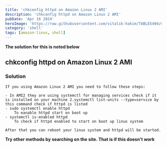 ```yaml
---
title: 'chkconfig httpd on Amazon Linux 2 AMI'
description: 'chkconfig httpd on Amazon Linux 2 AMI'
pubDate: 'Apr 16 2024'
heroImage: 'https://raw.githubusercontent.com/vitalik-hakim/TABLES404/main/error_b/SHELL.jpg'
category: 'shell'
tags: [amazon-linux, shell]
---
```


**The solution for this is noted below**

## chkconfig httpd on Amazon Linux 2 AMI

### Solution

```shell
If you using Amazon Linux 2 AMI you need to follow these steps:

- In AMI2 they are using systemctl for managing services check if it is installed on your machine 2.systemctl list-units --type=service by this command check if httpd is listed
- sudo systemctl enable httpd
	To eanable httpd start on boot up
- systemctl is-enabled httpd
	To check if httpd enabled to start on boot up linux system

After that you can reboot your linux system and httpd will be started.
```

**Try other methods by searching on the site. That is if this doesn't work**
